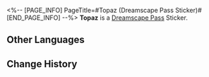 <%-- [PAGE_INFO]
PageTitle=#Topaz (Dreamscape Pass Sticker)#
[END_PAGE_INFO] --%>
{{Stub|Location information}}
{{Item Infobox
|title       = Topaz
|id          = 225005
|image       = Dreamscape Pass Sticker Topaz.png{{subst:void|<!--$UPLOAD:<<SpriteOutput/TravelBrochure/StickFigures/225005.png>-<Dreamscape Pass Sticker Topaz.png>-<Item Icons>>-->}}
|type        = Dreamscape Pass Sticker
|type2       = Ashes to Ashes, Dust to Dust Stickers
|invCategory = 
|rarity      = 4
|effect      = 
|description = Digital stickers that can be used to decorate the pages of the Dreamtour Handbook. They come in many different styles.
|source1     = [[Unlocked by Default]]
}}
{{Description|If we can achieve results that satisfy most people, this would've been considered a worthwhile endeavor.}}
'''Topaz''' is a [[Dreamscape Pass]] Sticker.

==Other Languages==
{{Other Languages
|en   = Topaz
|zhs  = 托帕
|zht  = 托帕
|ja   = トパーズ
|ko   = 토파즈
|es   = Topaz
|fr   = Topaz
|ru   = Топаз
|th   = Topaz
|vi   = Topaz
|de   = Topaz
|id   = Topaz
|pt   = Topaz
}}

==Change History==
{{Change History|2.3}}